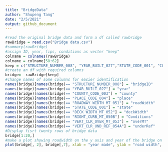 ```yaml
---
title: "BridgeData"
author: "Shupeng Tang"
date: "2/5/2021"
output: github_document
---
```


```r
#read the original bridge data and form a df called rawbridge
rawBridge = read.csv("Bridge data.csv")
#summary(rawBridge)
#assign ID, year, fips, conditions as vecter "keep"
colname = colnames(rawBridge)
colname = colname[58:62]
keep = c("STRUCTURE_NUMBER_008", "YEAR_BUILT_027","STATE_CODE_001", "COUNTY_CODE_003", "PLACE_CODE_004", colname)
#create an df with required columns
bridge=  rawBridge[keep]
#change names of some columns for easier identification
names(bridge)[names(bridge)== "STRUCTURE_NUMBER_008"] = "bridgeID"
names(bridge)[names(bridge)== "YEAR_BUILT_027"] = "year"
names(bridge)[names(bridge)== "COUNTY_CODE_003"] = "county"
names(bridge)[names(bridge)== "PLACE_CODE_004"] = "place"
names(bridge)[names(bridge)== "ROADWAY_WIDTH_MT_051"] = "roadWidth"
names(bridge)[names(bridge)== "STATE_CODE_001"] = "state"
names(bridge)[names(bridge)== "DECK_WIDTH_MT_052"] = "deckWidth"
names(bridge)[names(bridge)== "RIGHT_CURB_MT_050B"] = "Conditions"
names(bridge)[names(bridge)== "VERT_CLR_OVER_MT_053"] = "overMT"
names(bridge)[names(bridge)== "VERT_CLR_UND_REF_054A"] = "underRef"
#Display fisrt twenty rows of bridge data
bridge[1:20,]
#make a plot showing roadwidth on the y axis and year of the bridge on x axis
plot(bridge[, 2], bridge[,7], xlab = "year made", ylab = "road width", pch = ".")
```


